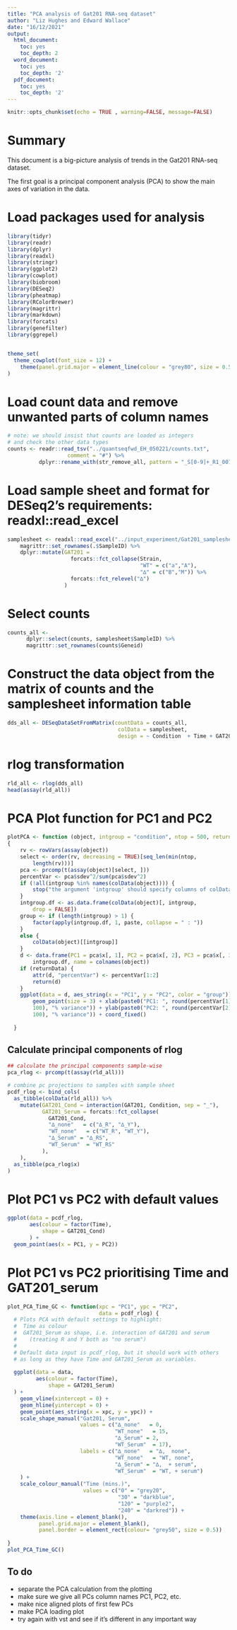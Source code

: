 ```yaml
---
title: "PCA analysis of Gat201 RNA-seq dataset"
author: "Liz Hughes and Edward Wallace"
date: "16/12/2021"
output:
  html_document:
    toc: yes
    toc_depth: 2
  word_document:
    toc: yes
    toc_depth: '2'
  pdf_document:
    toc: yes
    toc_depth: '2'
---
```


```r
knitr::opts_chunk$set(echo = TRUE , warning=FALSE, message=FALSE)
```

# Summary

This document is a big-picture analysis of trends in the Gat201 RNA-seq dataset.

The first goal is a principal component analysis (PCA) to show the main axes of variation in the data.

# Load packages used for analysis

```r

library(tidyr)
library(readr)
library(dplyr)
library(readxl)
library(stringr)
library(ggplot2)
library(cowplot)
library(biobroom)
library(DESeq2)
library(pheatmap)
library(RColorBrewer)
library(magrittr)
library(markdown)
library(forcats)
library(genefilter)
library(ggrepel)


theme_set(
  theme_cowplot(font_size = 12) +
    theme(panel.grid.major = element_line(colour = "grey80", size = 0.5))
)

```


# Load count data and remove unwanted parts of column names

```r
# note: we should insist that counts are loaded as integers
# and check the other data types
counts <- readr::read_tsv("../quantseqfwd_EH_050221/counts.txt",
                   comment = "#") %>% 
          dplyr::rename_with(str_remove_all, pattern = "_S[0-9]+_R1_001_aln.bam")

```


# Load sample sheet and format for DESeq2's requirements: readxl::read_excel

```r

samplesheet <- readxl::read_excel("../input_experiment/Gat201_samplesheet.xlsx") %>%
    magrittr::set_rownames(.$SampleID) %>%
    dplyr::mutate(GAT201 = 
                    forcats::fct_collapse(Strain, 
                                          "WT" = c("a","A"), 
                                          "∆" = c("B","M")) %>% 
                    forcats::fct_relevel("∆")
                  ) 

```

# Select counts

```r

counts_all <-
      dplyr::select(counts, samplesheet$SampleID) %>%
      magrittr::set_rownames(counts$Geneid)

```

# Construct the data object from the matrix of counts and the samplesheet information table

```r

dds_all <- DESeqDataSetFromMatrix(countData = counts_all,
                                   colData = samplesheet,
                                   design = ~ Condition  + Time + GAT201)

```


# rlog transformation

```r

rld_all <- rlog(dds_all)
head(assay(rld_all))

```


# PCA Plot function for PC1 and PC2

```r

plotPCA <- function (object, intgroup = "condition", ntop = 500, returnData = FALSE) 
{
    rv <- rowVars(assay(object))
    select <- order(rv, decreasing = TRUE)[seq_len(min(ntop, 
        length(rv)))]
    pca <- prcomp(t(assay(object)[select, ]))
    percentVar <- pca$sdev^2/sum(pca$sdev^2)
    if (!all(intgroup %in% names(colData(object)))) {
        stop("the argument 'intgroup' should specify columns of colData(dds)")
    }
    intgroup.df <- as.data.frame(colData(object)[, intgroup, 
        drop = FALSE])
    group <- if (length(intgroup) > 1) {
        factor(apply(intgroup.df, 1, paste, collapse = " : "))
    }
    else {
        colData(object)[[intgroup]]
    }
    d <- data.frame(PC1 = pca$x[, 1], PC2 = pca$x[, 2], PC3 = pca$x[, 3], PC4 = pca$x[, 4], PC5 = pca$x[, 5], group = group, 
        intgroup.df, name = colnames(object))
    if (returnData) {
        attr(d, "percentVar") <- percentVar[1:2]
        return(d)
    }
    ggplot(data = d, aes_string(x = "PC1", y = "PC2", color = "group")) + 
        geom_point(size = 3) + xlab(paste0("PC1: ", round(percentVar[1] * 
        100), "% variance")) + ylab(paste0("PC2: ", round(percentVar[2] * 
        100), "% variance")) + coord_fixed()
    
  }

```

## Calculate principal components of rlog

```r

## calculate the principal components sample-wise
pca_rlog <- prcomp(t(assay(rld_all)))

# combine pc projections to samples with sample sheet
pcdf_rlog <- bind_cols(
  as_tibble(colData(rld_all)) %>%
    mutate(GAT201_Cond = interaction(GAT201, Condition, sep = "_"),
           GAT201_Serum = forcats::fct_collapse(
             GAT201_Cond,
             "∆_none"   = c("∆_R", "∆_Y"),
             "WT_none"   = c("WT_R", "WT_Y"),
             "∆_Serum" = "∆_RS",
             "WT_Serum"  = "WT_RS"
           ),
    ),
  as_tibble(pca_rlog$x)
)

```



# Plot PC1 vs PC2 with default values

```r
ggplot(data = pcdf_rlog,
       aes(colour = factor(Time), 
           shape = GAT201_Cond)
       ) +
  geom_point(aes(x = PC1, y = PC2)) 
```

# Plot PC1 vs PC2 prioritising Time and GAT201_serum

```r
plot_PCA_Time_GC <- function(xpc = "PC1", ypc = "PC2",
                             data = pcdf_rlog) {
  # Plots PCA with default settings to highlight:
  #  Time as colour
  #  GAT201_Serum as shape, i.e. interaction of GAT201 and serum 
  #    (treating R and Y both as "no serum")
  # 
  # Default data input is pcdf_rlog, but it should work with others
  # as long as they have Time and GAT201_Serum as variables.
  
  ggplot(data = data,
         aes(colour = factor(Time), 
             shape = GAT201_Serum)
  ) +
    geom_vline(xintercept = 0) +
    geom_hline(yintercept = 0) +
    geom_point(aes_string(x = xpc, y = ypc)) +
    scale_shape_manual("Gat201, Serum",
                       values = c("∆_none"   = 0,
                                  "WT_none"   = 15,
                                  "∆_Serum" = 2,
                                  "WT_Serum"  = 17),
                       labels = c("∆_none"   = "∆,  none",
                                  "WT_none"   = "WT, none",
                                  "∆_Serum" = "∆,  + serum",
                                  "WT_Serum"  = "WT, + serum")
    ) +
    scale_colour_manual("Time (mins.)",
                        values = c("0" = "grey20",
                                   "30" = "darkblue",
                                   "120" = "purple2",
                                   "240" = "darkred")) +
    theme(axis.line = element_blank(), 
          panel.grid.major = element_blank(),
          panel.border = element_rect(colour= "grey50", size = 0.5))
  
}
plot_PCA_Time_GC()
```


## To do

- separate the PCA calculation from the plotting
- make sure we give all PCs column names PC1, PC2, etc.
- make nice aligned plots of first few PCs
- make PCA loading plot 
- try again with vst and see if it's different in any important way
